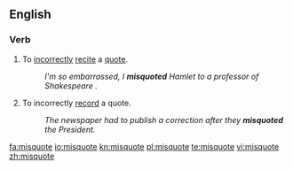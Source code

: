 ==English==
===Verb===
{{en-verb|misquotes|misquoting|misquoted|misquoted}}

#To [[incorrectly]] [[recite]] a [[quote]].
#:''I'm so embarrassed, I '''misquoted''' Hamlet to a professor of Shakespeare .''
#To incorrectly [[record]] a quote.
#:''The newspaper had to publish a correction after they '''misquoted''' the President.''

[[fa:misquote]]
[[io:misquote]]
[[kn:misquote]]
[[pl:misquote]]
[[te:misquote]]
[[vi:misquote]]
[[zh:misquote]]
